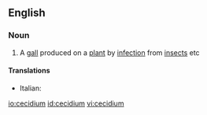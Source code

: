 ==English==

===Noun===
{{en-noun|cecidia}}

# A [[gall]] produced on a [[plant]] by [[infection]] from [[insect]]s etc

====Translations====
{{trans-top|cecidium}}
* Italian: {{t|it|cecidio|m}}
{{trans-mid}}
{{trans-bottom}}

[[io:cecidium]]
[[id:cecidium]]
[[vi:cecidium]]